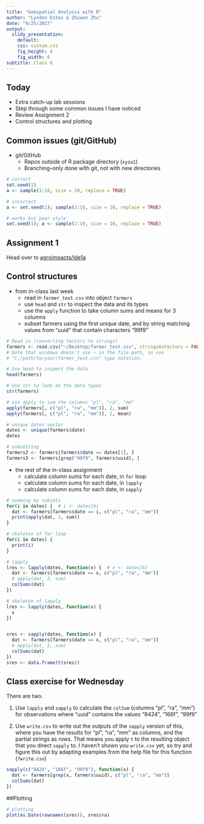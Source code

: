 ```yaml
---
title: "Geospatial Analysis with R"
author: "Lyndon Estes & Zhiwen Zhu"
date: "9/25/2017"
output:
  slidy_presentation: 
    default:
    css: custom.css
    fig_height: 4
    fig_width: 6
subtitle: Class 8
---
```


## Today

- Extra catch-up lab sessions
- Step through some common issues I have noticed
- Review Assignment 2
- Control structures and plotting

## Common issues (git/GitHub)

- git/GitHub
    - Repos outside of R package directory (`xyza1`)
    - Branching--only done with git, not with new directories


```r
# correct
set.seed(1)
a <- sample(1:10, size = 10, replace = TRUE)

# incorrect
a <- set.seed(1); sample(1:10, size = 10, replace = TRUE)

# works but poor style
set.seed(1); a <- sample(1:10, size = 10, replace = TRUE)

```

## Assignment 1

Head over to [agroimpacts/lde1a](https://github.com/agroimpacts/lde1a)


## Control structures

- from in-class last week
    - read in `farmer_test.csv` into object `farmers`
    - use `head` and `str` to inspect the data and its types
    - use the `apply` function to take column sums and means for 3 columns
    - subset farmers using the first unique date, and by string matching values from "uuid" that contain characters "99f9"

```r
# Read in (converting factors to strings)
farmers <- read.csv("~/Desktop/farmer_test.csv", stringsAsFactors = FALSE)
# Note that windows doesn't use ~ in the file path, so use
# "C:/path/to/your/farmer_test.csv" type notation.

# Use head to inspect the data
head(farmers)

# Use str to look at the data types
str(farmers)

# use apply to sum the columns "pl", "ra", "mm"
apply(farmers[, c("pl", "ra", "mm")], 2, sum)
apply(farmers[, c("pl", "ra", "mm")], 2, mean)

# unique dates vector
dates <- unique(farmers$date)
dates

# subsetting
farmers2 <- farmers[farmers$date == dates[1], ]
farmers3 <- farmers[grep("99f9", farmers$uuid), ]
```

- the rest of the in-class assignment
    - calculate column sums for each date, in `for` loop
    - calculate column sums for each date, in `lapply`
    - calculate column sums for each date, in `sapply`

```r
# summing by subsets
for(i in dates) {  # i <- dates[6]
  dat <- farmers[farmers$date == i, c("pl", "ra", "mm")]
  print(apply(dat, 2, sum))
}

# skeleton of for loop
for(i in dates) {
  print(i)
}

# lapply
lres <- lapply(dates, function(x) {  # x <- dates[6]
  dat <- farmers[farmers$date == x, c("pl", "ra", "mm")]
  # apply(dat, 2, sum)
  colSums(dat)
})

# skeleton of lapply
lres <- lapply(dates, function(x) {
  x
})


sres <- sapply(dates, function(x) {
  dat <- farmers[farmers$date == x, c("pl", "ra", "mm")]
  # apply(dat, 2, sum)
  colSums(dat)
})
sres <- data.frame(t(sres))
```

## Class exercise for Wednesday

There are two. 

1. Use `lapply` and `sapply` to calculate the `colSum` (columns "pl", "ra", "mm") for observations where "uuid" contains the values "8424", "166f", "99f9"

2. Use `write.csv` to write out the outputs of the `sapply` version of this, where you have the results for "pl", "ra", "mm" as columns, and the partial strings as rows. That means you apply `t` to the resulting object that you direct `sapply` to. I haven't shown you `write.csv` yet, so try and figure this out by adapting examples from the help file for this function (`?write.csv`)
```r
sapply(c("8424", "166f", "99f9"), function(x) {
  dat <- farmers[grep(x, farmers$uuid), c("pl", "ra", "mm")]
  colSums(dat)
})

```

##Plotting

```r
# plotting
plot(as.Date(rownames(sres)), sres$ra)

```

